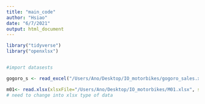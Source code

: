 ```yaml
---
title: "main_code"
author: "Hsiao"
date: "6/7/2021"
output: html_document
---
```


```r
library("tidyverse")
library("openxlsx")



```


```r
#import datasests

gogoro_s <- read_excel("/Users/Ano/Desktop/IO_motorbikes/gogoro_sales.xlsx")

m01<- read.xlsx(xlsxFile="/Users/Ano/Desktop/IO_motorbikes/M01.xlsx", sheet = 1, rows = c(2, 4, 6), cols = 5:7, colNames = FALSE)
# need to change into xlsx type of data


```


